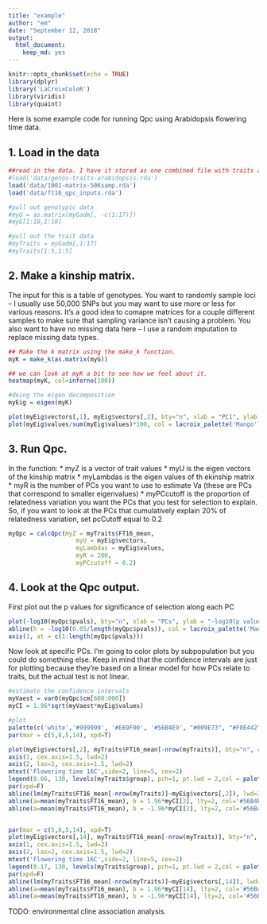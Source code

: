 ```yaml
---
title: "example"
author: "em"
date: "September 12, 2018"
output:
  html_document:
    keep_md: yes
---
```


```r
knitr::opts_chunk$set(echo = TRUE)
library(dplyr)
library('LaCroixColoR')
library(viridis)
library(quaint)
```

Here is some example code for running Qpc using Arabidopsis flowering time data.


## 1. Load in the data
```r
##read in the data. I have it stored as one combined file with traits and genotypes and other info for all the individuals in my dataset.
#load('data/genos-traits-arabidopsis.rda')
load('data/1001-matrix-50Ksamp.rda')
load('data/ft16_qpc_inputs.rda')

#pull out genotypic data
#myG = as.matrix(myGadm[, -c(1:17)])
#myG[1:10,1:10]

#pull out the trait data
#myTraits = myGadm[,1:17]
#myTraits[1:5,1:5]
```


## 2. Make a kinship matrix. 
The input for this is a table of genotypes. You want to randomly sample loci -- I usually use 50,000 SNPs but you may want to use more or less for various reasons. It's a good idea to comapre matrices for a couple different samples to make sure that sampling variance isn't causing a problem. You also want to have no missing data here -- I use a random imputation to replace missing data types. 
```r

## Make the k matrix using the make_k function.
myK = make_k(as.matrix(myG))

## we can look at myK a bit to see how we feel about it.
heatmap(myK, col=inferno(100))

#doing the eigen decomposition
myEig = eigen(myK)

plot(myEig$vectors[,1], myEig$vectors[,2], bty="n", xlab = "PC1", ylab = "PC2", col = lacroix_palette('Mango')[1])
plot(myEig$values/sum(myEig$values)*100, col = lacroix_palette('Mango')[3], bty="n", ylab = "% variation explained by each PC", xlab = "PC")

```

## 3. Run Qpc. 
In the function:
* myZ is a vector of trait values
* myU is the eigen vectors of the kinship matrix
* myLambdas is the eigen values of th ekinship matrix
* myR is the number of PCs you want to use to estimate Va (these are PCs that correspond to smaller eigenvalues)
* myPCcutoff is the proportion of relatedness variation you want the PCs that you test for selection to explain. So, if you want to look at the PCs that cumulatively explain 20% of relatedness variation, set pcCutoff equal to 0.2
```r
myQpc = calcQpc(myZ = myTraits$FT16_mean, 
                   myU = myEig$vectors, 
                   myLambdas = myEig$values,
                   myR = 200,
                   myPCcutoff = 0.2)
```

## 4. Look at the Qpc output.


First plot out the p values for significance of selection along each PC
```r
plot(-log10(myQpc$pvals), bty="n", xlab = "PCs", ylab = "-log10(p value)", col = lacroix_palette('Mango')[4], lwd=2, xaxt="n")
abline(h = -log10(0.05/length(myQpc$pvals)), col = lacroix_palette('Mango')[1], lwd=2)
axis(1, at = c(1:length(myQpc$pvals)))
```

Now look at specific PCs. I'm going to color plots by subpopulation but you could do something else. Keep in mind that the confidence intervals are just for plotting because they're based on a linear model for how PCs relate to traits, but the actual test is not linear. 
```r

#estimate the confidence intervals
myVaest = var0(myQpc$cm[600:800])
myCI = 1.96*sqrt(myVaest*myEig$values)

#plot
palette(c('white','#999999', '#E69F00', '#56B4E9', "#009E73", "#F0E442", "#0072B2", "#D55E00", "#CC79A7", 'black', 'mediumpurple3'))
par(mar = c(5,8,5,14), xpd=T)

plot(myEig$vectors[,2], myTraits$FT16_mean[-nrow(myTraits)], bty="n", col = myTraits$group, lwd=2, ylab = "", yaxt="n",xlab = "PC2", cex.lab=2, cex.axis=2, xaxt="n")
axis(1, cex.axis=1.5, lwd=2)
axis(2, las=2, cex.axis=1.5, lwd=2)
mtext('Flowering time 16C',side=2, line=5, cex=2)
legend(0.06, 130, levels(myTraits$group), pch=1, pt.lwd = 2,col = palette(), bty="n", text.width = 0.04)
par(xpd=F)
abline(lm(myTraits$FT16_mean[-nrow(myTraits)]~myEig$vectors[,2]), lwd=2, col = "#0072B2")
abline(a=mean(myTraits$FT16_mean), b = 1.96*myCI[2], lty=2, col='#56B4E9', lwd=2)
abline(a=mean(myTraits$FT16_mean), b = -1.96*myCI[2], lty=2, col='#56B4E9', lwd=2)


par(mar = c(5,8,5,14), xpd=T)
plot(myEig$vectors[,14], myTraits$FT16_mean[-nrow(myTraits)], bty="n", col = myTraits$group, lwd=2, ylab = "", yaxt="n",xlab = "PC14", cex.lab=2, cex.axis=2, xaxt="n")
axis(1, cex.axis=1.5, lwd=2)
axis(2, las=2, cex.axis=1.5, lwd=2)
mtext('Flowering time 16C',side=2, line=5, cex=2)
legend(0.17, 130, levels(myTraits$group), pch=1, pt.lwd = 2,col = palette(), bty="n", text.width = 0.04)
par(xpd=F)
abline(lm(myTraits$FT16_mean[-nrow(myTraits)]~myEig$vectors[,14]), lwd=2, col = "#0072B2")
abline(a=mean(myTraits$FT16_mean), b = 1.96*myCI[14], lty=2, col='#56B4E9', lwd=2)
abline(a=mean(myTraits$FT16_mean), b = -1.96*myCI[14], lty=2, col='#56B4E9', lwd=2)


```



TODO: environmental cline association analysis.


